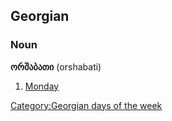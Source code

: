 ==Georgian==
===Noun===
'''ორშაბათი''' (orshabati)
# [[Monday]]

[[Category:Georgian days of the week]]